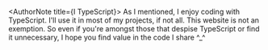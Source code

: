 
<AuthorNote
    title={<span className={styles.outroTitle}><span>I </span><BsFillHeartFill/><span> TypeScript</span></span>}>
    As I mentioned, I enjoy coding with TypeScript. I'll use it in most of my projects, if not all. This website is not
    an exemption. So even if you're amongst those that despise TypeScript or find it unnecessary, I hope you find value
    in the code I share ^_^
</AuthorNote>
